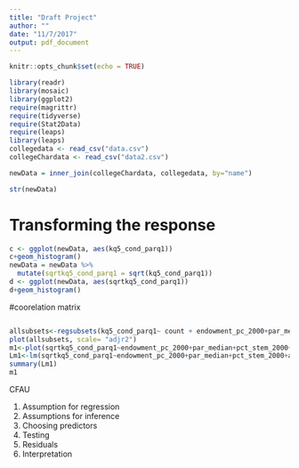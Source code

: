 ```yaml
---
title: "Draft Project"
author: ""
date: "11/7/2017"
output: pdf_document
---
```



```r
knitr::opts_chunk$set(echo = TRUE)
```

```r
library(readr)
library(mosaic)
library(ggplot2)
require(magrittr)
require(tidyverse)
require(Stat2Data)
require(leaps)
library(leaps)
collegedata <- read_csv("data.csv")
collegeChardata <- read_csv("data2.csv")
```

```r
newData = inner_join(collegeChardata, collegedata, by="name")

str(newData)

```

# Transforming the response

```r
c <- ggplot(newData, aes(kq5_cond_parq1))
c+geom_histogram()
newData = newData %>%
  mutate(sqrtkq5_cond_parq1 = sqrt(kq5_cond_parq1))
d <- ggplot(newData, aes(sqrtkq5_cond_parq1))
d+geom_histogram()

```

#coorelation matrix
```r

```

```r
allsubsets<-regsubsets(kq5_cond_parq1~ count + endowment_pc_2000+par_median+pct_stem_2000+alien_share_fall_2000+ black_share_fall_2000 +hbcu+ tier, data= newData)
plot(allsubsets, scale= "adjr2")
m1<-plot(sqrtkq5_cond_parq1~endowment_pc_2000+par_median+pct_stem_2000+alien_share_fall_2000+ black_share_fall_2000+ tier, data= newData)
Lm1<-lm(sqrtkq5_cond_parq1~endowment_pc_2000+par_median+pct_stem_2000+alien_share_fall_2000+ black_share_fall_2000+ tier, data= newData)
summary(Lm1)
m1
```





CFAU

1. Assumption for regression
2. Assumptions for inference
3. Choosing predictors
4. Testing 
5. Residuals
6. Interpretation 
